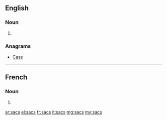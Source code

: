 ==English==

===Noun===
{{head|en}}

# {{plural of|sac}}

===Anagrams===
* [[Cass#English|Cass]]

----

==French==

===Noun===
{{head|fr|plural}} {{m-p}}

# {{plural of|sac|lang=fr}}

[[ar:sacs]]
[[el:sacs]]
[[fr:sacs]]
[[it:sacs]]
[[mg:sacs]]
[[my:sacs]]